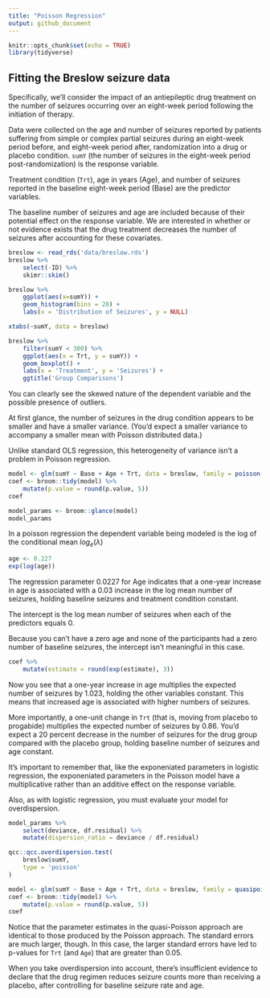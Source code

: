 ```yaml
---
title: "Poisson Regression"
output: github_document
---
```


```r
knitr::opts_chunk$set(echo = TRUE)
library(tidyverse)
```

## Fitting the Breslow seizure data

Specifically, we’ll consider the impact of an antiepileptic drug treatment on the number of seizures occurring over an eight-week period following the initiation of therapy.

Data were collected on the age and number of seizures reported by patients suffering from simple or complex partial seizures during an eight-week period before, and eight-week period after, randomization into a drug or placebo condition. `sumY` (the number of seizures in the eight-week period post-randomization) is the response variable.

Treatment condition (`Trt`), age in years (Age), and number of seizures reported in the baseline eight-week period (Base) are the predictor variables.

The baseline number of seizures and age are included because of their potential effect on the response variable. We are interested in whether or not evidence exists that the drug treatment decreases the number of seizures after accounting for these covariates.

```r
breslow <- read_rds('data/breslow.rds')
breslow %>% 
    select(-ID) %>% 
    skimr::skim()
```

```r
breslow %>% 
    ggplot(aes(x=sumY)) +
    geom_histogram(bins = 20) +
    labs(x = 'Distribution of Seizures', y = NULL)
```


```r
xtabs(~sumY, data = breslow)
```


```r
breslow %>% 
    filter(sumY < 300) %>% 
    ggplot(aes(x = Trt, y = sumY)) +
    geom_boxplot() +
    labs(x = 'Treatment', y = 'Seizures') +
    ggtitle('Group Comparisons')

```


You can clearly see the skewed nature of the dependent variable and the possible presence of outliers.

At first glance, the number of seizures in the drug condition appears to be smaller and have a smaller variance. (You’d expect a smaller variance to accompany a smaller mean with Poisson distributed data.)

Unlike standard OLS regression, this heterogeneity of variance isn’t a problem in Poisson regression.


```r
model <- glm(sumY ~ Base + Age + Trt, data = breslow, family = poisson())
coef <- broom::tidy(model) %>% 
    mutate(p.value = round(p.value, 5))
coef
```

```r
model_params <- broom::glance(model)
model_params
```

In a poisson regression the dependent variable being modeled is the log of the conditional mean $log_e(\lambda)$


```r
age <- 0.227
exp(log(age))
```

The regression parameter 0.0227 for Age indicates that a one-year increase in age is associated with a 0.03 increase in the log mean number of seizures, holding baseline seizures and treatment condition constant.

The intercept is the log mean number of seizures when each of the predictors equals 0.

Because you can’t have a zero age and none of the participants had a zero number of baseline seizures, the intercept isn’t meaningful in this case.

```r
coef %>% 
    mutate(estimate = round(exp(estimate), 3))
```

Now you see that a one-year increase in age multiplies the expected number of seizures by 1.023, holding the other variables constant. This means that increased age is associated with higher numbers of seizures.

More importantly, a one-unit change in `Trt` (that is, moving from placebo to progabide) multiplies the expected number of seizures by 0.86. You’d expect a 20 percent decrease in the number of seizures for the drug group compared with the placebo group, holding baseline number of seizures and age constant.

It’s important to remember that, like the exponeniated parameters in logistic regression, the exponeniated parameters in the Poisson model have a multiplicative rather than an additive effect on the response variable.

Also, as with logistic regression, you must evaluate your model for overdispersion.


```r
model_params %>% 
    select(deviance, df.residual) %>% 
    mutate(dispersion_ratio = deviance / df.residual)
```

```r
qcc::qcc.overdispersion.test(
    breslow$sumY,
    type = 'poisson'
)
```

```r
model <- glm(sumY ~ Base + Age + Trt, data = breslow, family = quasipoisson())
coef <- broom::tidy(model) %>% 
    mutate(p.value = round(p.value, 5))
coef
```

Notice that the parameter estimates in the quasi-Poisson approach are identical to those produced by the Poisson approach. The standard errors are much larger, though. In this case, the larger standard errors have led to p-values for `Trt` (and `Age`) that are greater than 0.05.

When you take overdispersion into account, there’s insufficient evidence to declare that the drug regimen reduces seizure counts more than receiving a placebo, after controlling for baseline seizure rate and age.
